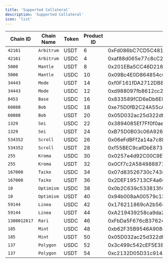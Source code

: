 ```yaml
---
title: 'Supported Collateral'
description: 'Supported Collateral'
icon: 'list'
---
```


| Chain ID  | Chain Name    | Token | Product ID | Address                                    | hyp_erc20                                  |
| --------- | ------------- | ----- | ---------- | ------------------------------------------ | ------------------------------------------ |
| `42161`   | `Arbitrum`    | USDT  | 6          | 0xFd086bC7CD5C481DCC9C85ebE478A1C0b69FCbb9 | 0x1d9B044393804CCFa2da3127470C9F65D4E0E5E6 |
| `42161`   | `Arbitrum`    | USDC  | 4          | 0xaf88d065e77c8cC2239327C5EDb3A432268e5831 | 0x4882520D47491561F51ea96aBC0397776Efc6cFd |
| `5000`    | `Mantle`      | USDT  | 8          | 0x201EBa5CC46D216Ce6DC03F6a759e8E766e956aE | 0x4417613C0fe034f7D333BF8a6247EaAAF1d51965 |
| `5000`    | `Mantle`      | USDC  | 10         | 0x09Bc4E0D864854c6aFB6eB9A9cdF58aC190D0dF9 | 0x650e8941E4d90b70576fDF1b05dbDc962DA2cab8 |
| `34443`   | `Mode`        | USDT  | 14         | 0xf0F161fDA2712DB8b566946122a5af183995e2eD | 0x8BF17893f08C570fBA78E9268d3aFc61f42557f1 |
| `34443`   | `Mode`        | USDC  | 12         | 0xd988097fb8612cc24eeC14542bC03424c656005f | 0x4882520D47491561F51ea96aBC0397776Efc6cFd |
| `8453`    | `Base`        | USDC  | 16         | 0x833589fCD6eDb6E08f4c7C32D4f71b54bdA02913 | 0xaca5146bc74230e77DAB543d3a14F26c8c63939e |
| `60808`   | `Bob`         | USDC  | 18         | 0xe75D0fB2C24A55cA1e3F96781a2bCC7bdba058F0 | 0xaca5146bc74230e77DAB543d3a14F26c8c63939e |
| `60808`   | `Bob`         | USDT  | 20         | 0x05D032ac25d322df992303dCa074EE7392C117b9 | 0x1e7c3B771b27A29116E4Df5a2DCC54FDaAC902db |
| `1329`    | `Sei`         | USDC  | 22         | 0x3894085Ef7Ff0f0aeDf52E2A2704928d1Ec074F1 | 0xc010f83ae18dC5f40e888898F6605F075686432e |
| `1329`    | `Sei`         | USDT  | 24         | 0xB75D0B03c06A926e488e2659DF1A861F860bD3d1 | 0x0B3b4FAFDe8baFde82C3BfD38538B7aEe4407498 |
| `534352`  | `Scroll`      | USDC  | 26         | 0x06eFdBFf2a14a7c8E15944D1F4A48F9F95F663A4 | 0x1C70cc9F8236C4Ae2ce3d34d4Da4696Aea611f90 |
| `534352`  | `Scroll`      | USDT  | 28         | 0xf55BEC9cafDbE8730f096Aa55dad6D22d44099Df | 0xcfFe53CEd05A750Fa58304c11997a0335dE731b6 |
| `255`     | `Kroma`       | USDC  | 30         | 0x0257e4d92C00C9EfcCa1d641b224d7d09cfa4522 | 0xaca5146bc74230e77DAB543d3a14F26c8c63939e |
| `255`     | `Kroma`       | USDT  | 32         | 0x0Cf7c2A584988871b654Bd79f96899e4cd6C41C0 | 0x1e7c3B771b27A29116E4Df5a2DCC54FDaAC902db |
| `167000`  | `Taiko`       | USDC  | 34         | 0x07d83526730c7438048D55A4fc0b850e2aaB6f0b | 0x650e8941E4d90b70576fDF1b05dbDc962DA2cab8 |
| `167000`  | `Taiko`       | USDT  | 36         | 0x2DEF195713CF4a606B49D07E520e22C17899a736 | 0x1d9B044393804CCFa2da3127470C9F65D4E0E5E6 |
| `10`      | `Optimism`    | USDC  | 38         | 0x0b2C639c533813f4Aa9D7837CAf62653d097Ff85 | 0x650e8941E4d90b70576fDF1b05dbDc962DA2cab8 |
| `10`      | `Optimism`    | USDT  | 40         | 0x94b008aA00579c1307B0EF2c499aD98a8ce58e58 | 0x4417613C0fe034f7D333BF8a6247EaAAF1d51965 |
| `59144`   | `Linea`       | USDC  | 42         | 0x176211869cA2b568f2A7D4EE941E073a821EE1ff | 0xaca5146bc74230e77DAB543d3a14F26c8c63939e |
| `59144`   | `Linea`       | USDT  | 44         | 0xA219439258ca9da29E9Cc4cE5596924745e12B93 | 0x1e7c3B771b27A29116E4Df5a2DCC54FDaAC902db |
| `1380012617` | `Rari`     | USDC  | 46         | 0xFbDa5F676cB37624f28265A144A48B0d6e87d3b6 | 0x1C70cc9F8236C4Ae2ce3d34d4Da4696Aea611f90 |
| `185`     | `Mint`        | USDC  | 48         | 0xb62F35B9546A908d11c5803ecBBA735AbC3E3eaE | 0xaca5146bc74230e77DAB543d3a14F26c8c63939e |
| `185`     | `Mint`        | USDT  | 50         | 0x05D032ac25d322df992303dCa074EE7392C117b9 | 0xdB29A58A53Ac438a5E325f1d7a41346aA63b7ece |
| `137`     | `Polygon`     | USDC  | 52         | 0x3c499c542cEF5E3811e1192ce70d8cC03d5c3359 | 0x1e7c3B771b27A29116E4Df5a2DCC54FDaAC902db |
| `137`     | `Polygon`     | USDT  | 54         | 0xc2132D05D31c914a87C6611C10748AEb04B58e8F | 0xaca5146bc74230e77DAB543d3a14F26c8c63939e |
